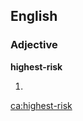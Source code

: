 ==English==

===Adjective===
'''highest-risk'''

# {{en-superlative of|high-risk}}

[[ca:highest-risk]]
